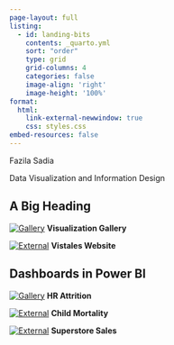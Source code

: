 ```yaml
---
page-layout: full
listing:
  - id: landing-bits
    contents: _quarto.yml
    sort: "order"
    type: grid
    grid-columns: 4
    categories: false
    image-align: 'right'
    image-height: '100%'
format: 
  html:
    link-external-newwindow: true
    css: styles.css
embed-resources: false
---
```


::::: container
::: {#combined .text}
Fazila Sadia
:::

::: {#mini .mini}

Data Visualization and Information Design

:::

:::::


::: {.grid .grid-cols-3 .gap-4 .mt-5 .px-5}

# **A Big Heading**

::: {.card .shadow}
[![Gallery](https://encrypted-tbn0.gstatic.com/images?q=tbn:ANd9GcTFsbflHQo6046Au1rdtwzjeX31sGbnZiNC2b5tmEW16aWMNLy69JT11EnXV7DFJSO9Zus&usqp=CAU)](gallery.qmd)
**Visualization Gallery**
:::

::: {.card .shadow}
[![External](https://github.com/quarto-dev/quarto-web/blob/main/docs/gallery/websites/websites-vistales.png?raw=true)](https://vistales.github.io/vistales){target=_blank}
**Vistales Website**
:::

:::
::: {.grid .grid-cols-3 .gap-4 .mt-5 .px-5}
# **Dashboards in Power BI**
::: {.card .shadow}
[![Gallery](https://raw.githubusercontent.com/fazilasadia/Power-bi/refs/heads/main/HR%20Attrition/hrattrition.PNG)](https://github.com/fazilasadia/Power-bi/tree/main/HR%20Attrition)
**HR Attrition**
:::

::: {.card .shadow}
[![External](https://raw.githubusercontent.com/fazilasadia/Power-bi/refs/heads/main/ChildMortality/Capture.PNG)](https://github.com/fazilasadia/Power-bi/tree/main/ChildMortality){target=_blank}
**Child Mortality**
:::

::: {.card .shadow}
[![External](https://raw.githubusercontent.com/fazilasadia/Power-bi/refs/heads/main/sales/sales.PNG)](https://github.com/fazilasadia/Power-bi/tree/main/sales){target=_blank}
**Superstore Sales**
:::
:::